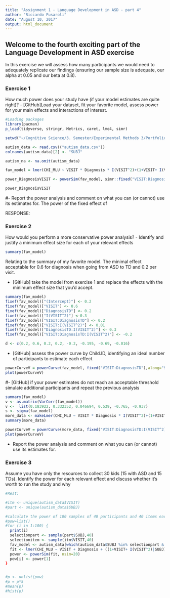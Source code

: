 ```yaml
---
title: "Assignment 1 - Language Development in ASD - part 4"
author: "Riccardo Fusaroli"
date: "August 10, 2017"
output: html_document
---
```



## Welcome to the fourth exciting part of the Language Development in ASD exercise

In this exercise we will assess how many participants we would need to adequately replicate our findings (ensuring our sample size is adequate, our alpha at 0.05 and our beta at 0.8).

### Exercise 1

How much power does your study have (if your model estimates are quite right)?
- [GitHub]Load your dataset, fit your favorite model, assess power for your main effects and interactions of interest.
```r
#Loading packages
library(pacman)
p_load(tidyverse, stringr, Metrics, caret, lme4, simr)

setwd("~/Cognitive Science/3. Semester/Experimental Methods 3/Portfolios")

autism_data <- read.csv(("autism_data.csv"))
colnames(autism_data)[2] <- "SUBJ"

autism_na <- na.omit(autism_data)

fav_model = lmer(CHI_MLU ~ VISIT * Diagnosis * I(VISIT^2)+(1+VISIT+ I(VISIT^2)|SUBJ), autism_na, REML = FALSE)

power_DiagnosisVISIT <- powerSim(fav_model, simr::fixed("VISIT:DiagnosisTD:I(VISIT^2)", method = 't'), nsim=200, seed = 1)

power_DiagnosisVISIT
```

#- Report the power analysis and comment on what you can (or cannot) use its estimates for.
The power of the fixed effect of 


RESPONSE: 


### Exercise 2

How would you perform a more conservative power analysis?
- Identify and justify a minimum effect size for each of your relevant effects
```r
summary(fav_model)
```
Relating to the summary of my favorite model. The minimal effect acceptable for 0.6 for diagnosis when going from ASD to TD and 0.2 per visit. 

- [GitHub] take the model from exercise 1 and replace the effects with the minimum effect size that you'd accept.
```r
summary(fav_model)
fixef(fav_model)["(Intercept)"] <- 0.2
fixef(fav_model)["VISIT"] <- 0.6
fixef(fav_model)["DiagnosisTD"] <- 0.2
fixef(fav_model)["I(VISIT^2)"] <-0.3
fixef(fav_model)["VISIT:DiagnosisTD"] <- 0.2
fixef(fav_model)["VISIT:I(VISIT^2)"] <- 0.01
fixef(fav_model)["DiagnosisTD:I(VISIT^2)"] <- 0.3
fixef(fav_model)["VISIT:DiagnosisTD:I(VISIT^2)"] <- -0.2

d <- c(0.2, 0.6, 0.2, 0.2, -0.2, -0.195, -0.69, -0.016)
```

- [GitHub] assess the power curve by Child.ID, identifying an ideal number of participants to estimate each effect
```r
powerCurveV = powerCurve(fav_model, fixed("VISIT:DiagnosisTD"),along="SUBJ", nsim=200)
plot(powerCurveV)
```

#- [GitHub] if your power estimates do not reach an acceptable threshold simulate additional participants and repeat the previous analysis
```r
summary(fav_model)
v <- as.matrix(VarCorr(fav_model))
v <-  list(0.183922, 0.332352, 0.046694, 0.539, -0.765, -0.937)
s <- sigma(fav_model)
more_data <- makeLmer(CHI_MLU ~ VISIT * Diagnosis * I(VISIT^2)+(1+VISIT+ I(VISIT^2)|SUBJ), fixef = d, VarCorr = v, sigma = s, data = autism_data) 
summary(more_data)

powerCurveV = powerCurve(more_data, fixed("VISIT:DiagnosisTD:I(VISIT^2)"),along="SUBJ", nsim=50)
plot(powerCurveV)
```

- Report the power analysis and comment on what you can (or cannot) use its estimates for.


### Exercise 3

Assume you have only the resources to collect 30 kids (15 with ASD and 15 TDs). Identify the power for each relevant effect and discuss whether it's worth to run the study and why

```r



#Rest: 

#itm <- unique(autism_data$VISIT)
#part <- unique(autism_data$SUBJ)

#calculate the power of 100 samples of 40 participants and 40 items each
#pow=list()
#for (i in 1:100) {
  print(i)
  selectionpart <- sample(part$SUBJ,40)
  selectionitem <- sample(itm$VISIT,40)
  fav_model <- autism_data[which(autism_data$SUBJ %in% selectionpart & autism_data$VISIT %in% selectionitem), ]
  fit <- lmer(CHI_MLU ~ VISIT + Diagnosis + ((1+VISIT+ I(VISIT^2)|SUBJ), data=autism_data))
  power <- powerSim(fit, nsim=20)
  pow[i] <- power[1]
}


#p <- unlist(pow)
#p = p*5
#mean(p)
#hist(p)

```

